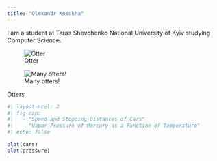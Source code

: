 ```yaml
---
title: "Olexandr Kosukha"
---
```


I am a student at Taras Shevchenko National University of Kyiv studying Computer Science.

::: {#fig-otters layout-ncol=2 layout-valign="bottom"}

![Otter](images/otter.jpg){#fig-one-otter}

![Many otters!](images/many_otters.jpg){#fig-many-otters}

Otters
:::
```r
#| layout-ncol: 2
#| fig-cap: 
#|   - "Speed and Stopping Distances of Cars"
#|   - "Vapor Pressure of Mercury as a Function of Temperature"
#| echo: false

plot(cars)
plot(pressure)
```